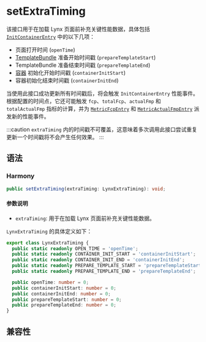 # setExtraTiming

该接口用于在加载 Lynx 页面前补充关键性能数据，具体包括 [`InitContainerEntry`](/api/lynx-api/performance-api/performance-entry/init-container-entry) 中的以下几项：

- 页面打开时间 (`openTime`)
- [TemplateBundle](/api/lynx-native-api/template-bundle) 准备开始时间戳 (`prepareTemplateStart`)
- TemplateBundle 准备结束时间戳 (`prepareTemplateEnd`)
- [容器](/guide/spec#container) 初始化开始时间戳 (`containerInitStart`)
- 容器初始化结束时间戳 (`containerInitEnd`)

当使用此接口成功更新所有时间戳后，将会触发 `InitContainerEntry` 性能事件。根据配置的时间点，它还可能触发 `fcp`、`totalFcp`、`actualFmp` 和 `totalActualFmp` 指标的计算，并为 [`MetricFcpEntry`](/api/lynx-api/performance-api/performance-entry/metric-fcp-entry) 和 [`MetricActualFmpEntry`](/api/lynx-api/performance-api/performance-entry/metric-actual-fmp-entry) 派发新的性能事件。

:::caution
`extraTiming` 内的时间戳不可覆盖，这意味着多次调用此接口尝试重复更新一个时间戳将不会产生任何效果。
:::

## 语法

### Harmony

```typescript
public setExtraTiming(extraTiming: LynxExtraTiming): void;
```

#### 参数说明

- `extraTiming`: 用于在加载 Lynx 页面前补充关键性能数据。

`LynxExtraTiming` 的具体定义如下：
```typescript
export class LynxExtraTiming {
  public static readonly OPEN_TIME = 'openTime';
  public static readonly CONTAINER_INIT_START = 'containerInitStart';
  public static readonly CONTAINER_INIT_END = 'containerInitEnd';
  public static readonly PREPARE_TEMPLATE_START = 'prepareTemplateStart';
  public static readonly PREPARE_TEMPLATE_END = 'prepareTemplateEnd';

  public openTime: number = 0;
  public containerInitStart: number = 0;
  public containerInitEnd: number = 0;
  public prepareTemplateStart: number = 0;
  public prepareTemplateEnd: number = 0;
}
```

## 兼容性


<LegacyCompatTable metadata="lynx-native-api/lynx-context/set-extra-timing" />